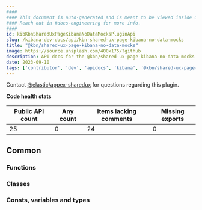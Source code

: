 ```yaml
---
####
#### This document is auto-generated and is meant to be viewed inside our experimental, new docs system.
#### Reach out in #docs-engineering for more info.
####
id: kibKbnSharedUxPageKibanaNoDataMocksPluginApi
slug: /kibana-dev-docs/api/kbn-shared-ux-page-kibana-no-data-mocks
title: "@kbn/shared-ux-page-kibana-no-data-mocks"
image: https://source.unsplash.com/400x175/?github
description: API docs for the @kbn/shared-ux-page-kibana-no-data-mocks plugin
date: 2023-09-10
tags: ['contributor', 'dev', 'apidocs', 'kibana', '@kbn/shared-ux-page-kibana-no-data-mocks']
---
```




Contact [@elastic/appex-sharedux](https://github.com/orgs/elastic/teams/appex-sharedux) for questions regarding this plugin.

**Code health stats**

| Public API count  | Any count | Items lacking comments | Missing exports |
|-------------------|-----------|------------------------|-----------------|
| 25 | 0 | 24 | 0 |

## Common

### Functions
<DocDefinitionList data={kbnSharedUxPageKibanaNoDataMocksObj.common.functions}/>

### Classes
<DocDefinitionList data={kbnSharedUxPageKibanaNoDataMocksObj.common.classes}/>

### Consts, variables and types
<DocDefinitionList data={kbnSharedUxPageKibanaNoDataMocksObj.common.misc}/>

